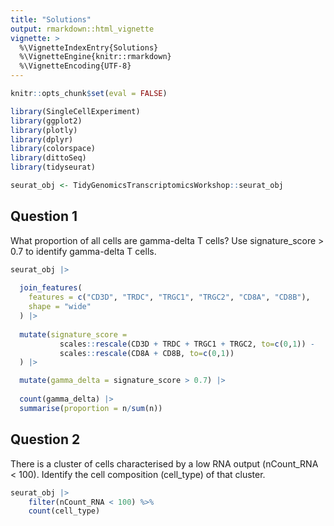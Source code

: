 ```yaml
---
title: "Solutions"
output: rmarkdown::html_vignette
vignette: >
  %\VignetteIndexEntry{Solutions}
  %\VignetteEngine{knitr::rmarkdown}
  %\VignetteEncoding{UTF-8}
---
```


```r
knitr::opts_chunk$set(eval = FALSE)
```

```r
library(SingleCellExperiment)
library(ggplot2)
library(plotly)
library(dplyr)
library(colorspace)
library(dittoSeq)
library(tidyseurat)

seurat_obj <- TidyGenomicsTranscriptomicsWorkshop::seurat_obj
```

## Question 1

What proportion of all cells are gamma-delta T cells? Use signature_score > 0.7 to identify gamma-delta T cells.

```r
seurat_obj |>
  
  join_features(
    features = c("CD3D", "TRDC", "TRGC1", "TRGC2", "CD8A", "CD8B"),
    shape = "wide"
  ) |>
  
  mutate(signature_score =
           scales::rescale(CD3D + TRDC + TRGC1 + TRGC2, to=c(0,1)) -
           scales::rescale(CD8A + CD8B, to=c(0,1))
  ) |>

  mutate(gamma_delta = signature_score > 0.7) |>
  
  count(gamma_delta) |> 
  summarise(proportion = n/sum(n))
```

## Question 2

There is a cluster of cells characterised by a low RNA output (nCount_RNA < 100). Identify the cell composition (cell_type) of that cluster.


```r
seurat_obj |>
    filter(nCount_RNA < 100) %>% 
    count(cell_type)
```
